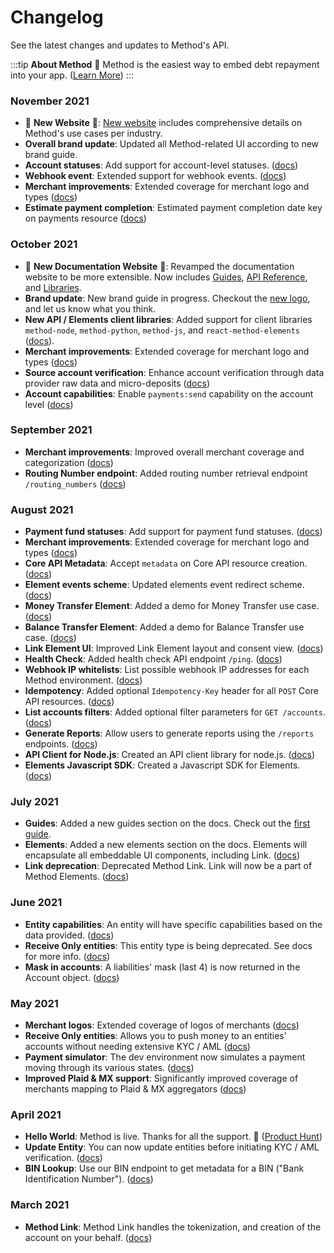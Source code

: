 # Changelog

See the latest changes and updates to Method's API.

:::tip **About Method**
🚀 Method is the easiest way to embed debt repayment into your app. ([Learn More](https://methodfi.com))
:::

### November 2021
* 🎉 **New Website** 🎉: [New website](https://methodfi.com) includes comprehensive details on Method's
use cases per industry.
* **Overall brand update**: Updated all Method-related UI according to new brand guide.
* **Account statuses**: Add support for account-level statuses. ([docs](/api/core/accounts/object#account-statuses))
* **Webhook event**: Extended support for webhook events. ([docs](/api/core/webhooks/object#events))
* **Merchant improvements**: Extended coverage for merchant logo and types ([docs](/api/core/merchants/object))
* **Estimate payment completion**: Estimated payment completion date key on payments resource ([docs](/api/core/payments/object))

### October 2021
* 🎉 **New Documentation Website** 🎉: Revamped the documentation website to be more
extensible. Now includes [Guides](/guides), [API Reference](/api), and [Libraries](/libraries).
* **Brand update**: New brand guide in progress. Checkout
the [new logo](https://static.methodfi.com/assets/brand-logo-v2.png), and let us know what you think.
* **New API / Elements client libraries**: Added support for client libraries `method-node`, `method-python`,
`method-js`, and `react-method-elements` ([docs](/libraries)).
* **Merchant improvements**: Extended coverage for merchant logo and types ([docs](/api/core/merchants/object))
* **Source account verification**: Enhance account verification through data provider
raw data and micro-deposits ([docs](/api/core/accounts/ach-verification/object))
* **Account capabilities**: Enable `payments:send` capability on the
account level ([docs](/api/core/accounts/object#account-capabilities))

### September 2021
* **Merchant improvements**: Improved overall merchant coverage and categorization ([docs](/api/core/merchants/object))
* **Routing Number endpoint**: Added routing number retrieval endpoint `/routing_numbers` ([docs](/api/utils/routing-numbers/retrieve))

### August 2021
* **Payment fund statuses**: Add support for payment fund statuses. ([docs](/api/core/payments/object))
* **Merchant improvements**: Extended coverage for merchant logo and types ([docs](/api/core/merchants/object))
* **Core API Metadata**: Accept `metadata` on Core API resource creation. ([docs](/api/metadata))
* **Element events scheme**: Updated elements event redirect scheme. ([docs](/api/elements/events))
* **Money Transfer Element**: Added a demo for Money Transfer use case. ([docs](/api/elements/money-transfer/intro))
* **Balance Transfer Element**: Added a demo for Balance Transfer use case. ([docs](/api/elements/balance-transfer/intro))
* **Link Element UI**: Improved Link Element layout and consent view. ([docs](/api/elements/link/intro))
* **Health Check**: Added health check API endpoint `/ping`. ([docs](/api/healthcheck))
* **Webhook IP whitelists**: List possible webhook IP addresses for each Method environment. ([docs](/api/core/webhooks/ip-whitelisting))
* **Idempotency**: Added optional `Idempotency-Key` header for all `POST` Core API resources. ([docs](/api/idempotency))
* **List accounts filters**: Added optional filter parameters for `GET /accounts`. ([docs](/api/core/accounts/list))
* **Generate Reports**: Allow users to generate reports using the `/reports` endpoints. ([docs](/api/core/reports/object))
* **API Client for Node.js**: Created an API client library for node.js. ([docs](/libraries#api-client-libraries))
* **Elements Javascript SDK**: Created a Javascript SDK for Elements. ([docs](/libraries#elements-client-libraries))

### July 2021

* **Guides**: Added a new guides section on the docs. Check out the [first guide](/guides/integrations/using-plaid).
* **Elements**: Added a new elements section on the docs. Elements will encapsulate all embeddable UI components, including Link. ([docs](/api/elements/intro))
* **Link deprecation**: Deprecated Method Link. Link will now be a part of Method Elements. ([docs](/api/elements/intro))

### June 2021

* **Entity capabilities**: An entity will have specific capabilities based on the data provided. ([docs](/api/core/entities/object#entity-capabilities))
* **Receive Only entities**: This entity type is being deprecated. See docs for more info. ([docs](/api/core/entities/object#entity-capabilities))
* **Mask in accounts**: A liabilities' mask (last 4) is now returned in the Account object. ([docs](/api/core/accounts/object))

### May 2021

* **Merchant logos**: Extended coverage of logos of merchants ([docs](/api/core/merchants/object))
* **Receive Only entities**: Allows you to push money to an entities' accounts without needing extensive KYC / AML ([docs](/api/core/entities/create-receive-only))
* **Payment simulator**: The dev environment now simulates a payment moving through its various states. ([docs](/api/environments))
* **Improved Plaid & MX support**: Significantly improved coverage of merchants mapping to Plaid & MX aggregators ([docs](/api/core/merchants/list))

### April 2021

* **Hello World**: Method is live. Thanks for all the support. 🚀 ([Product Hunt](https://www.producthunt.com/posts/method-financial))
* **Update Entity**: You can now update entities before initiating KYC / AML verification. ([docs](/api/core/entities/update))
* **BIN Lookup**: Use our BIN endpoint to get metadata for a BIN ("Bank Identification Number"). ([docs](/api/utils/bins/object))

### March 2021
* **Method Link**: Method Link handles the tokenization, and creation of the account on your behalf. ([docs](/api/link/intro))

